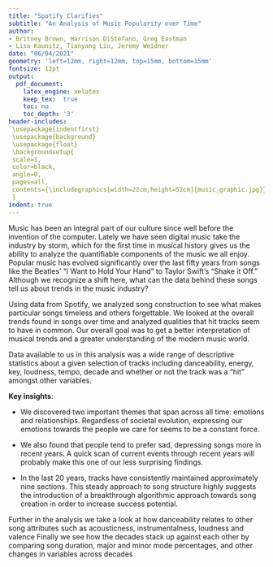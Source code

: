 ```yaml
---
title: "Spotify Clarifies"
subtitle: "An Analysis of Music Popularity over Time"
author: 
- Britney Brown, Harrison DiStefano, Greg Eastman
- Lisa Kaunitz, Tianyang Liu, Jeremy Weidner
date: "06/04/2021"
geometry: 'left=12mm, right=12mm, top=15mm, bottom=15mm'
fontsize: 12pt
output:
  pdf_document:
    latex_engine: xelatex
    keep_tex:  true
    toc: no
    toc_depth: '3'
header-includes:
 \usepackage{indentfirst}
 \usepackage{background}
 \usepackage{float}
 \backgroundsetup{
 scale=1,
 color=black,
 angle=0,
 pages=all,
 contents={\includegraphics[width=22cm,height=52cm]{music_graphic.jpg}}
 }
indent: true
---
```


Music has been an integral part of our culture since well before the invention of the computer. Lately we have seen digital music take the industry by storm, which for the first time in musical history gives us the ability to analyze the quantifiable components of the music we all enjoy. Popular music has evolved significantly over the last fifty years from songs like the Beatles' "I Want to Hold Your Hand" to Taylor Swift's "Shake it Off." Although we recognize a shift here, what can the data behind these songs tell us about trends in the music industry?

\vspace{8pt}

Using data from Spotify, we analyzed song construction to see what makes particular songs timeless and others forgettable. We looked at the overall trends found in songs over time and analyzed qualities that hit tracks seem to have in common. Our overall goal was to get a better interpretation of musical trends and a greater understanding of the modern music world. 

\vspace{8pt}

Data available to us in this analysis was a wide range of descriptive statistics about a given selection of tracks including danceability, energy, key, loudness, tempo, decade and whether or not the track was a “hit” amongst other variables.

\vspace{8pt}

**Key insights**: 

- We discovered two important themes that span across all time: emotions and relationships. Regardless of societal evolution, expressing our emotions towards the people we care for seems to be a constant force. 

- We also found that people tend to prefer sad, depressing songs more in recent years. A quick scan of current events through recent years will probably make this one of our less surprising findings.

- In the last 20 years, tracks have consistently maintained approximately nine sections. This steady approach to song structure highly suggests the introduction of a breakthrough algorithmic approach towards song creation in order to increase success potential. 

Further in the analysis we take a look at how danceability relates to other song attributes such as acousticness, instrumentalness, loudness and valence
Finally we see how the decades stack up against each other by comparing song duration, major and minor mode percentages, and other changes in variables across decades

